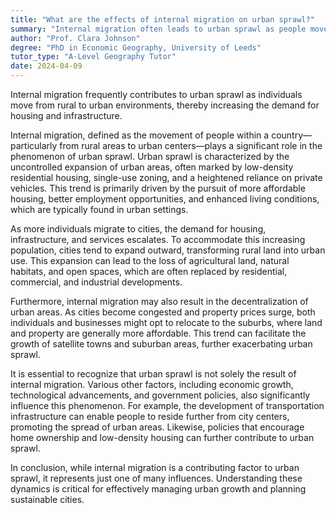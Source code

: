 ```yaml
---
title: "What are the effects of internal migration on urban sprawl?"
summary: "Internal migration often leads to urban sprawl as people move from rural to urban areas, increasing the demand for housing and infrastructure."
author: "Prof. Clara Johnson"
degree: "PhD in Economic Geography, University of Leeds"
tutor_type: "A-Level Geography Tutor"
date: 2024-04-09
---
```


Internal migration frequently contributes to urban sprawl as individuals move from rural to urban environments, thereby increasing the demand for housing and infrastructure.

Internal migration, defined as the movement of people within a country—particularly from rural areas to urban centers—plays a significant role in the phenomenon of urban sprawl. Urban sprawl is characterized by the uncontrolled expansion of urban areas, often marked by low-density residential housing, single-use zoning, and a heightened reliance on private vehicles. This trend is primarily driven by the pursuit of more affordable housing, better employment opportunities, and enhanced living conditions, which are typically found in urban settings.

As more individuals migrate to cities, the demand for housing, infrastructure, and services escalates. To accommodate this increasing population, cities tend to expand outward, transforming rural land into urban use. This expansion can lead to the loss of agricultural land, natural habitats, and open spaces, which are often replaced by residential, commercial, and industrial developments.

Furthermore, internal migration may also result in the decentralization of urban areas. As cities become congested and property prices surge, both individuals and businesses might opt to relocate to the suburbs, where land and property are generally more affordable. This trend can facilitate the growth of satellite towns and suburban areas, further exacerbating urban sprawl.

It is essential to recognize that urban sprawl is not solely the result of internal migration. Various other factors, including economic growth, technological advancements, and government policies, also significantly influence this phenomenon. For example, the development of transportation infrastructure can enable people to reside further from city centers, promoting the spread of urban areas. Likewise, policies that encourage home ownership and low-density housing can further contribute to urban sprawl.

In conclusion, while internal migration is a contributing factor to urban sprawl, it represents just one of many influences. Understanding these dynamics is critical for effectively managing urban growth and planning sustainable cities.
    